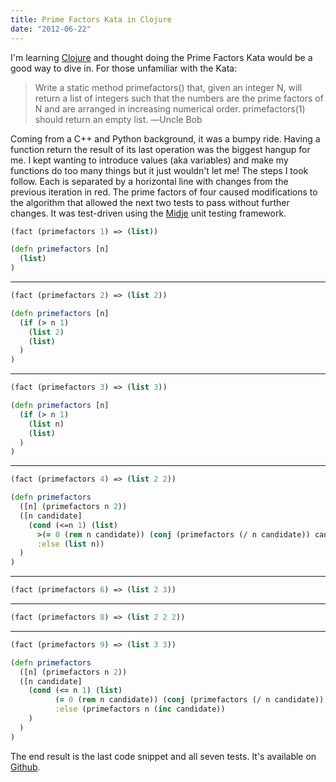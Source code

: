 ```yaml
---
title: Prime Factors Kata in Clojure
date: "2012-06-22"
---
```


I'm learning [Clojure](https://clojure.org/) and thought doing the Prime Factors Kata would be a good way to dive in. For those unfamiliar with the Kata:

> Write a static method primefactors() that, given an integer N, will return a list of integers such that the numbers are the prime factors of N and are arranged in increasing numerical order. primefactors(1) should return an empty list. ―Uncle Bob

Coming from a C++ and Python background, it was a bumpy ride. Having a function return the result of its last operation was the biggest hangup for me. I kept wanting to introduce values (aka variables) and make my functions do too many things but it just wouldn't let me!
The steps I took follow. Each is separated by a horizontal line with changes from the previous iteration in red. The prime factors of four caused modifications to the algorithm that allowed the next two tests to pass without further changes. It was test-driven using the [Midje](https://github.com/marick/Midje) unit testing framework.

```clojure
(fact (primefactors 1) => (list))
```

```clojure
(defn primefactors [n]
  (list)
)
```

---

```clojure
(fact (primefactors 2) => (list 2))
```

```clojure
(defn primefactors [n]
  (if (> n 1)
    (list 2)
    (list)
  )
)
```

---

```clojure
(fact (primefactors 3) => (list 3))
```

```clojure
(defn primefactors [n]
  (if (> n 1)
    (list n)
    (list)
  )
)
```

---

```clojure
(fact (primefactors 4) => (list 2 2))
```

```clojure
(defn primefactors
  ([n] (primefactors n 2))
  ([n candidate]
    (cond (<=n 1) (list)
      >(= 0 (rem n candidate)) (conj (primefactors (/ n candidate)) candidate)
      :else (list n))
  )
)
```

---

```clojure
(fact (primefactors 6) => (list 2 3))
```

---

```clojure
(fact (primefactors 8) => (list 2 2 2))
```

---

```clojure
(fact (primefactors 9) => (list 3 3))
```

```clojure
(defn primefactors
  ([n] (primefactors n 2))
  ([n candidate]
    (cond (<= n 1) (list)
          (= 0 (rem n candidate)) (conj (primefactors (/ n candidate)) candidate)
          :else (primefactors n (inc candidate))
    )
  )
)
```

The end result is the last code snippet and all seven tests. It's available on [Github](https://github.com/therockstorm/primefactorsclojure).
